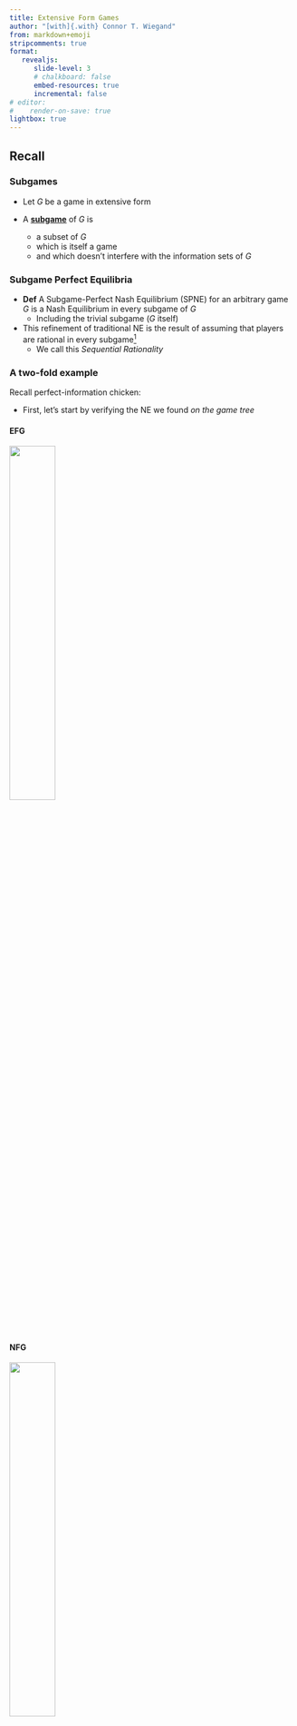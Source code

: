 ```yaml
---
title: Extensive Form Games
author: "[with]{.with} Connor T. Wiegand"
from: markdown+emoji
stripcomments: true
format: 
   revealjs:
      slide-level: 3
      # chalkboard: false
      embed-resources: true
      incremental: false
# editor:
#    render-on-save: true
lightbox: true
---
```


## Recall

### Subgames

- Let $G$ be a game in extensive form

- A [**subgame**]{.hi .ul} of $G$ is
   - a subset of $G$
   - which is itself a game
   - and which doesn't interfere with the information sets of $G$

### Subgame Perfect Equilibria

- [**Def**]{.def} A Subgame-Perfect Nash Equilibrium (SPNE) for an arbitrary game $G$ is a Nash Equilibrium in every subgame of $G$
   - Including the trivial subgame ($G$ itself)

- This refinement of traditional NE is the result of assuming that players are rational in every subgame^[and that players have common knowledge of this]
   - We call this _Sequential Rationality_ 

### A two-fold example

Recall perfect-information chicken:

- First, let's start by verifying the NE we found _on the game tree_

:::{.panel-tabset}
#### EFG

![](imgs/chicken.png){width=40%}

#### NFG

![](imgs/sfg-chicken__solved.png){width=40%}

:::


### 3 good predictions?

- I propose that $\{S, (SG, SG)\}$ and $\{R, (RD, RD)\}$ are both bad predictions. Why?

- Barry gets to see Andrea's move before making their own

   - Upon seeing Remain, Barry would never Stand Ground

   - Upon seeing Swerve, Barry has no reason to Roll Dodge

- Barry's optimal action depends on which subgame he is in


### Credible Threats

- At $\{R, (RD, SG)\}$, Barry receives a payoff of 0

- How could Barry improve his payoff?

- He could threaten to always Stand his Ground
   - Is this credible?
   - No

- Imagine that Barry can FlexSeal his feet to the pavement, and Andrea sees him do this while driving
   - Now what?

### Fold 1: SPNE motivation

- If Barry can FlexSeal his feet to the pavement while Andrea is driving, he is locked in to playing $(SG, SG)$. How should Andrea respond?
   - Andrea's best response to $(SG, SG)$ is $S$, putting us back at one of the non-subgame-perfect equilibria
   - In this case, Barry's payoff would increase from 0 to 20

- There are two lessons I want you to take out of this thought exercise

1. Many of the Nash Equilibria which are not subgame-perfect can be thought of as resulting from [**non-credible threats**]{.hi}

- This is the classic motivation for subgame perfect Equilibria


### Fold 2: An interesting Economic Result

- Recall: in intermediate micro (EC 311), individual agents maximize their expected payoffs subject to some constraints
   - If the agent can choose $x$ and $y$ to get utility from, this constraint is typically thought of resulting from some budget, with prices $p_j$ and income $I$: 
      $$ p_x\cdot X + p_y \cdot Y \le I $$

   - As income shrinks relative to prices, our constraint tightens

   - Almost always, this results in a decline in agent's utility

- Notice, in the previous Chicken exercise, Barry _added a constraint_ and it subsequently _increased his payoff_

- Or, if we think of this in reverse: giving Barry more freedoms actually **reduces** his equilibrium payoffs

2. Unlike classical, single-agent models of utility maximization, in game theory, agents' equilibrium payoffs can improve as a result of increased restrictions

## Finding SPNE

### Good News

- Finding SPNE are pretty straightforward on a game tree

- In fact, given an extensive form game:

   - Need (plain ol') NE?

      - Write down strategies for each player

      - Convert to Normal Form

      - _Method:_ Underline
   
   - Need SPNE?
      
      - Use the game tree directly

      - _Method:_ [Backward Induction]{.hi}^[IMHO this is a dumb name. Then again, _Dixit, Skeath, and McAdams_ use the term [_Rollback Method_]{.alert2} and [_Rollback Equilibrium_]{.alert2}, so there are worse things I guess.]


### The Entrant Game, revised and revisited 

- Recall the Entrant game:

:::{.panel-tabset}
#### Extensive Form
![](imgs/entrant-game.png){width=40%}

#### Normal Form
![](imgs/sfg-ent.png){width=40%}

:::

### Motivation

- In the Entrant Game, (Out, Fight) seems like a bad prediction

   - *If* the entrant decides to go 'In', is it likely that the incumbent will choose to fight?

   - Think 'Ultimatum game'
      - "If you offer me less than $50, I will say no" 
      - Is this [credible]{.hi}?


### Backward Induction

- For now, we will assume singleton info. sets (no dashed lines)

- Like too much of game theory, this method is hard to write down, but easy to display and straightforward to perform once you get the hang of it


- Let's do an example w/ the Entrant Game

- How many subgames?
   - 2 total, 1 proper

. . . 

![](imgs/ent-sgs.png){fig-align="right" width=40%}


### SPNE: Entrant Game

- Let's look at the last decision made in the game

![](imgs/ent-sg1.png){width=40%}


### SPNE: Entrant Game (cont.)

- When it's player 2's turn and they reach this subgame, they will rationally pick _Acc._ because $1>-1$

![](imgs/ent-sg1__solved.png){width=40%}


### SPNE: Entrant Game (cont.)

- With common knowledge of sequential rationality, player 1 knows this about player 2

- So, let's just replace [_SG1_]{.pl1} with the payoff that will be realized if player 1 plays _Enter_ 

![](imgs/ent-sg0.png){width=40%}

### SPNE: Entrant Game (cont.)

- $2>0$, so player 1 will pick _Enter_ rather than _Out_

![](imgs/ent-sg0__solved.png){width=40%}

### SPNE: Entrant Game (Solved)

- Therefore, $(Enter, Acc.)$ is the Subgame Perfect Nash Equilibrium


![](imgs/ent__solved.png){width=40%}

### Backward Induction, explained

- Start with the lowest (endmost) subgames on a tree
   
   - Determine what the player making this decision will do, and mark it
      - This will indicate what payoffs are realized if this subgame is reached
   
   - Repeat this step for every subgame on this 'level' of the tree

- Repeat for all 'levels' of the tree, working your way up to the top

\

\


- [Remark:]{.alert} like IDSDS, it may be easiest to _replace_ each subgame with the payoff achieved from following your marked path


### Ein Theoremfacten

- There are a few exceptions to the following rule, but they are far outside the scope of this class

- Therefore, I'm fine with you treating the following as a fact

\

- [**Fact**:]{.alert} Every sequential game has a Subgame-Perfect Nash Equilibrium (SPNE), and this SPNE is unique
\

\

- Remarks
   - Existence is pretty robust, and uniqueness is only violated when there is lots of indifference in the game (e.g. equal payoffs along each step of Backward Induction)


### Kidnapper Game

Consider the following game

- Start by finding all Nash Equilibria

![](imgs/kdnp_fi_.png){width=40%}

### Kidnapper Game (NE)

:::::{.columns}

::::{.column width=65%}
- What do the strategy spaces for each player look like?
   - $Kmr\in S_C$ and $|S_{C}|=2(2)(2)=8$
   - $P\in S_W$ and $|S_W|=2$

- So how big is our box?
   - 8x2
::::

::::{.column width=35%}

:::{.r-stack}
![](imgs/kdnp_fi_sfg.png){.fragment .fade-in-then-out fig-align="right" width=100%}

![](imgs/kdnp_fi_sfg__solved.png){.fragment fig-align="right" width=100%}
:::
::::

:::::

### Kidnapper Game (SPNE)

What about SPNE?


:::{.panel-tabset}

#### EFG

![](imgs/kdnp_fi_.png){width=50%}


#### SPNE

![In the last stage of the game, the criminal will release if they are paid, and murder otherwise. Given this, the Wife will choose to Pay since 3>2. Therefore, in the first stage of the game, the Criminal is comparing 3 to 5 and decides to Kidnap because 5>3](imgs/kdnp_fi__spne.png){width=45%}

:::

### The Centipede Game (Rules)

[Start]{.ul}

- Pot A has $2, pot B has $0
   - Throughout the game, players take turns playing "end" or "continue"

   - Playing "end" ends the game, and both players get all of the money in the pot they are holding

   - Playing "continue" adds $1 to each pot and both players swap pots

   - The total pool of money is $200. If both pots have $\ge \$99$ and the game continues, then both players receive $100 and the game ends

### The Centipede Game (E.F.)

Here is the previous game in extensive form

- Any Predictions?

- Where would you end?

![](imgs/centipede.png){width=40%}

### The Centipede Game (Analysis)

- In the last stage of the game, player 2 chooses to [end]{.pl2} rather than [continue]{.pl2} to get the extra dollar

- Knowing that player 2 will do this, player 1 will end the game a round early, yielding $(100, 98)$

- ...but player 2 can reason to this point^[common knowledge of sequential rationality], so they will end a round before that

- But what does player 1 do before this?

. . . 

![](imgs/and-the-next-day.gif){.absolute right=30 bottom=80 width=40%}


### The Centipede Game

- We continue this line of thought alllll the way back up the game 'tree'

- The result from backward induction is that player 1 ends the game on their first move

- This sort of phenomenon is commonly known as [**unravelling**]{.hi}

## Admin

### Midterm

:::{.nonincremental}

- Midterm next Wednesday
   - Bring a pencil
   - Bring a calculator
      - I will have some on Wednesday, but they suck and there won't be enough for everyone
   - front + back of 3x5^[that's inches, people] notecard allowed
      - I will have some at my office if you want to stop by
      - I can try to bring some one Monday, no promises
      - I have no remorse about tearing up a piece of paper that is 1/2" too big, so make sure it's the right size

<!-- - Monday we will review the course up to this point
   - If you want to see something specific, let me know with some [advanced]{.ul} notice -->

:::

## Appendix


### Kidnapper Game w/ Imperfect Info.

Consider the following variant on the kidnapping game
- How many subgames are there?

![](imgs/kdnp_ii_.png){width=50%}

### Kidnapper Game w/ Imperfect Info. (Subgames)

:::::{.columns}

::::{.column width=55%}
- Only 2 subgames^[recall that we can't break up information sets]

- Let's first consider the only _proper_ subgame
   - We have to be careful about whose payoffs are whose
::::

::::{.column width=45%}
:::{.panel-tabset}

#### SGs
![](imgs/kdnp_ii_sgs.png){width=100%}

#### SG 1

![](imgs/kdnp_ii_sgp.png){width=100%}

:::
::::
:::::


### Quick Aside

:::::{.columns}

::::{.column width=55%}
- In [SG 1]{.hi}, each player has 2 strategies
   - neither player knows other's move before they make their own

- In [Aside]{.hi}, I have switched the Criminal and Wife
   - and, since I'm using colors, I could switch the order payoffs in either one of these diagrams^[as long as we make sure the structure of the game is still preserved -- e.g., the same players have the same payoffs]

- Keeping track of payoffs, how does the Normal Form representation of each of these Extensive Form games differ?
   - They don't!

- Takeaway?
   - EFGs with imperfect information capture elements of simultaneous-move play

::::

::::{.column width=45%}
:::{.panel-tabset}

#### SG 1

![](imgs/kdnp_ii_sgp.png){width=100%}

#### Aside
![](imgs/aside.png){width=100%}

#### NF
![](imgs/kdnp_ii_sg_nf.png){width=100%}

:::
::::
:::::

### Kidnapper Game w/ Imperfect Info. (NE)

:::::{.columns}

::::{.column width=55%}
- Let's first consider the only _proper_ subgame

- What are the NE?
   - $(m, NP)$
::::

::::{.column width=45%}
:::{.panel-tabset}
#### SG 1

![](imgs/kdnp_ii_sgp.png){width=100%}

#### NF
![](imgs/kdnp_ii_sg_nf.png){width=100%}

#### NE
![](imgs/kdnp_ii_sg_nf__solved.png){width=100%}

:::
::::
:::::


### Kidnapper Game w/ Imperfect Info. (Finish)

- See captions for details

:::{.panel-tabset}
#### OG

![Original Game](imgs/kdnp_ii_.png){width=45%}

#### Replace SG
![Let's replace the proper subgame with it's normal form representation](imgs/kdnp_ii_comb.png){width=45%}

#### SG NE
![We can solve that!](imgs/kdnp_ii_sg_nf__solved.png){width=45%}

#### Replace payoff
![So: let's replace NFG in the game tree with the NE outcome we just found](imgs/kdnp_ii_reduced.png){width=40%}

#### Last Step
![Now the Criminal Faces a simple decision](imgs/kdnp_ii_reduced__solved.png){width=40%}

#### Altogether
![Put it all together...The husband lives!!!](imgs/kdnp_ii_full_spne.png){width=45%}

:::

